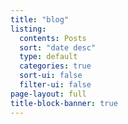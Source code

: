 ```yaml
---
title: "blog"
listing: 
  contents: Posts
  sort: "date desc"
  type: default
  categories: true
  sort-ui: false
  filter-ui: false
page-layout: full
title-block-banner: true
---
```


